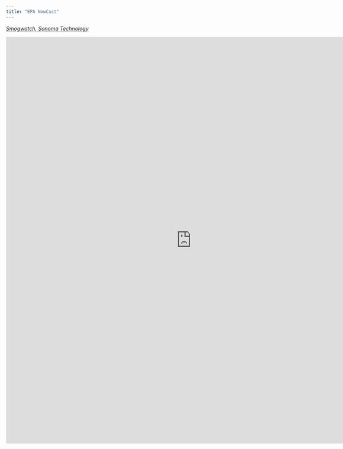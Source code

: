 ```yaml
---
title: "EPA NowCast"
---  
```


<style>
   body {margin-left: 0px;}
  .main-container {max-width: 1350px;}
</style>


[_Smogwatch, Sonoma Technology_](http://www.smogwatch.com/minn/realtimedata.cfm)


<iframe src="http://www.smogwatch.com/minn/realtimedata.cfm" overflow="visible" frameborder="0" scrolling="no" style="width: 1000px; height: 1100px;"> </iframe> 

<br>
